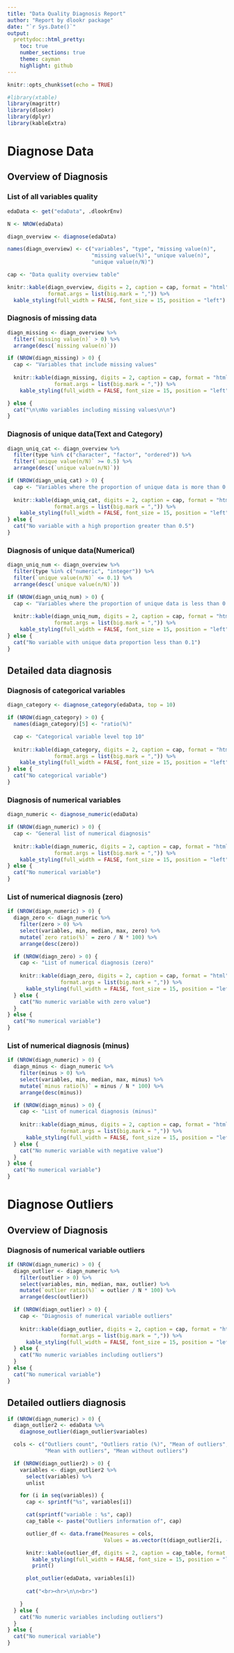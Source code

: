 ```yaml
---
title: "Data Quality Diagnosis Report"
author: "Report by dlookr package"
date: "`r Sys.Date()`"
output: 
  prettydoc::html_pretty:
    toc: true
    number_sections: true
    theme: cayman
    highlight: github
---
```


```r
knitr::opts_chunk$set(echo = TRUE)
```

```r
#library(xtable)
library(magrittr)
library(dlookr)
library(dplyr)
library(kableExtra)
```

# Diagnose Data
## Overview of Diagnosis
### List of all variables quality

```r
edaData <- get("edaData", .dlookrEnv)

N <- NROW(edaData)

diagn_overview <- diagnose(edaData)

names(diagn_overview) <- c("variables", "type", "missing value(n)",
                           "missing value(%)", "unique value(n)",
                           "unique value(n/N)")

cap <- "Data quality overview table"

knitr::kable(diagn_overview, digits = 2, caption = cap, format = "html",
             format.args = list(big.mark = ",")) %>% 
  kable_styling(full_width = FALSE, font_size = 15, position = "left") 

```


### Diagnosis of missing data
```r
diagn_missing <- diagn_overview %>%
  filter(`missing value(n)` > 0) %>%
  arrange(desc(`missing value(n)`))

if (NROW(diagn_missing) > 0) {
  cap <- "Variables that include missing values"
  
  knitr::kable(diagn_missing, digits = 2, caption = cap, format = "html",
               format.args = list(big.mark = ",")) %>% 
    kable_styling(full_width = FALSE, font_size = 15, position = "left") 

} else {
  cat("\n\nNo variables including missing values\n\n")
}
```


### Diagnosis of unique data(Text and Category)
```r
diagn_uniq_cat <- diagn_overview %>%
  filter(type %in% c("character", "factor", "ordered")) %>%
  filter(`unique value(n/N)` >= 0.5) %>%
  arrange(desc(`unique value(n/N)`))

if (NROW(diagn_uniq_cat) > 0) {
  cap <- "Variables where the proportion of unique data is more than 0.5"
  
  knitr::kable(diagn_uniq_cat, digits = 2, caption = cap, format = "html",
               format.args = list(big.mark = ",")) %>% 
    kable_styling(full_width = FALSE, font_size = 15, position = "left") 
} else {
  cat("No variable with a high proportion greater than 0.5")
}
```


### Diagnosis of unique data(Numerical)
```r
diagn_uniq_num <- diagn_overview %>%
  filter(type %in% c("numeric", "integer")) %>%
  filter(`unique value(n/N)` <= 0.1) %>%
  arrange(desc(`unique value(n/N)`))

if (NROW(diagn_uniq_num) > 0) {
  cap <- "Variables where the proportion of unique data is less than 0.1"
  
  knitr::kable(diagn_uniq_num, digits = 2, caption = cap, format = "html",
               format.args = list(big.mark = ",")) %>% 
    kable_styling(full_width = FALSE, font_size = 15, position = "left") 
} else {
  cat("No variable with unique data proportion less than 0.1")
}
```


## Detailed data diagnosis
### Diagnosis of categorical variables
```r
diagn_category <- diagnose_category(edaData, top = 10)

if (NROW(diagn_category) > 0) {
  names(diagn_category)[5] <- "ratio(%)"

  cap <- "Categorical variable level top 10"
  
  knitr::kable(diagn_category, digits = 2, caption = cap, format = "html",
               format.args = list(big.mark = ",")) %>% 
    kable_styling(full_width = FALSE, font_size = 15, position = "left") 
} else {
  cat("No categorical variable")
}
```


### Diagnosis of numerical variables
```r
diagn_numeric <- diagnose_numeric(edaData)

if (NROW(diagn_numeric) > 0) {
  cap <- "General list of numerical diagnosis"
  
  knitr::kable(diagn_numeric, digits = 2, caption = cap, format = "html",
               format.args = list(big.mark = ",")) %>% 
    kable_styling(full_width = FALSE, font_size = 15, position = "left") 
} else {
  cat("No numerical variable")
}
```


### List of numerical diagnosis (zero)
```r
if (NROW(diagn_numeric) > 0) {
  diagn_zero <- diagn_numeric %>%
    filter(zero > 0) %>%
    select(variables, min, median, max, zero) %>%
    mutate(`zero ratio(%)` = zero / N * 100) %>%
    arrange(desc(zero))

  if (NROW(diagn_zero) > 0) {
    cap <- "List of numerical diagnosis (zero)"
  
    knitr::kable(diagn_zero, digits = 2, caption = cap, format = "html",
                 format.args = list(big.mark = ",")) %>% 
      kable_styling(full_width = FALSE, font_size = 15, position = "left") 
  } else {
    cat("No numeric variable with zero value")
  }
} else {
  cat("No numerical variable")
}
```


### List of numerical diagnosis (minus)
```r
if (NROW(diagn_numeric) > 0) {
  diagn_minus <- diagn_numeric %>%
    filter(minus > 0) %>%
    select(variables, min, median, max, minus) %>%
    mutate(`minus ratio(%)` = minus / N * 100) %>%
    arrange(desc(minus))

  if (NROW(diagn_minus) > 0) {
    cap <- "List of numerical diagnosis (minus)"
  
    knitr::kable(diagn_minus, digits = 2, caption = cap, format = "html",
                 format.args = list(big.mark = ",")) %>% 
      kable_styling(full_width = FALSE, font_size = 15, position = "left") 
  } else {
    cat("No numeric variable with negative value")
  }
} else {
  cat("No numerical variable")
}
```

# Diagnose Outliers
## Overview of Diagnosis
### Diagnosis of numerical variable outliers
```r
if (NROW(diagn_numeric) > 0) {
  diagn_outlier <- diagn_numeric %>%
    filter(outlier > 0) %>%
    select(variables, min, median, max, outlier) %>%
    mutate(`outlier ratio(%)` = outlier / N * 100) %>%
    arrange(desc(outlier))

  if (NROW(diagn_outlier) > 0) {
    cap <- "Diagnosis of numerical variable outliers"
  
    knitr::kable(diagn_outlier, digits = 2, caption = cap, format = "html",
                 format.args = list(big.mark = ",")) %>% 
      kable_styling(full_width = FALSE, font_size = 15, position = "left") 
  } else {
    cat("No numeric variables including outliers")
  }
} else {
  cat("No numerical variable")
}
```


## Detailed outliers diagnosis
```r
if (NROW(diagn_numeric) > 0) {
  diagn_outlier2 <- edaData %>%
    diagnose_outlier(diagn_outlier$variables)

  cols <- c("Outliers count", "Outliers ratio (%)", "Mean of outliers",
            "Mean with outliers", "Mean without outliers")

  if (NROW(diagn_outlier2) > 0) {
    variables <- diagn_outlier2 %>%
      select(variables) %>%
      unlist

    for (i in seq(variables)) {
      cap <- sprintf("%s", variables[i])

      cat(sprintf("variable : %s", cap))
      cap_table <- paste("Outliers information of", cap)

      outlier_df <- data.frame(Measures = cols,
                               Values = as.vector(t(diagn_outlier2[i, -1])))

      knitr::kable(outlier_df, digits = 2, caption = cap_table, format = "html") %>% 
        kable_styling(full_width = FALSE, font_size = 15, position = "left") %>% 
        print()

      plot_outlier(edaData, variables[i])
    
      cat("<br><hr>\n\n<br>")

    }
  } else {
    cat("No numeric variables including outliers")
  }
} else {
  cat("No numerical variable")
}
```


